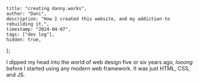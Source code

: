     title: "creating danny.works",
    author: "Dani",
    description: "How I created this website, and my addiction to rebuilding it.",
    timestamp: "2024-04-07",
    tags: ["dev log"],
    hidden: true,
};


<Head {...context} />

I dipped my head into the world of web design five or six years ago, *looong* before I started using any modern web framework. It was just HTML, CSS, and JS.